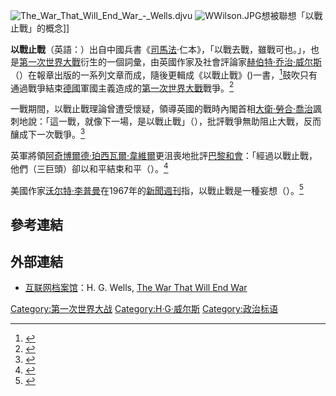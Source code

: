 [[File:The_War_That_Will_End_War_-_Wells.djvu|thumb]]
[[File:WWilson.JPG|thumb]]想被聯想「以戰止戰」的概念]]

'''以戰止戰'''（英語：'''{{lang|en|The war to end war}}'''）出自中國兵書《[[司馬法|司馬法]]·仁本》，「以戰去戰，雖戰可也。」，也是[[第一次世界大戰|第一次世界大戰]]衍生的一個詞彙，由英國作家及社會評論家[[赫伯特·乔治·威尔斯|赫伯特·乔治·威尔斯]]（{{lang|en|H. G. Wells}}）在報章出版的一系列文章而成，隨後更輯成《以戰止戰》(''{{lang|en|The War That Will End War}}'')一書，<ref>{{cite book |title=H.G. Wells: Traversing Time |last=Wagar |first=W. Warren |year=2004 |publisher=Wesleyan University Press |location= |isbn=978-0-8195-6725-3 |page=147 |url=http://books.google.ie/books?id=HExGaHDhVbUC&pg=PA148&dq |accessdate=2010-08-24 |archive-date=2013-12-17 |archive-url=https://web.archive.org/web/20131217092248/http://books.google.ie/books?id=HExGaHDhVbUC&pg=PA148&dq |dead-url=no }}</ref>鼓吹只有通過戰爭結束[[德意志帝國|德國]]軍國主義造成的[[第一次世界大戰|第一次世界大戰]]戰爭。<ref name="Russell">{{cite book |title=The Collected Papers of Bertrand Russell |editor-last=Rempel |editor-first=Richard A. |year=2003 |publisher=Routledge |location= |isbn=978-0-415-10463-0 |page=10 |url=http://books.google.ie/books?id=h9vF8W1dW48C&pg=PA10 |accessdate=2010-08-24 |archive-date=2013-12-17 |archive-url=https://web.archive.org/web/20131217092244/http://books.google.ie/books?id=h9vF8W1dW48C&pg=PA10 |dead-url=no }}</ref>

一戰期間，以戰止戰理論曾遭受懷疑，領導英國的戰時內閣首相[[大衛·勞合·喬治|大衛·勞合·喬治]]諷刺地說：「這一戰，就像下一場，是以戰止戰」（{{lang|en|This war, like the next war, is a war to end war.}}），批評戰爭無助阻止大戰，反而釀成下一次戰爭。<ref>{{cite book |title=A Book about American Politics |last=Stimpson |first=George William |year=1952 |publisher=Harper |location= |isbn= |page=365 |url=http://books.google.ie/books?id=5eQ5AAAAMAAJ&q=%22like+the+next%22+%22war+to+end+war%22+lloyd+george&dq=%22like+the+next%22+%22war+to+end+war%22+lloyd+george&hl=en&ei=s6tzTK2JOsWjOJf3zc0I&sa=X&oi=book_result&ct=result&resnum=5&ved=0CEMQ6AEwBA |accessdate=2010-08-24 |archive-date=2012-10-26 |archive-url=https://web.archive.org/web/20121026045113/http://books.google.ie/books?id=5eQ5AAAAMAAJ&q=%22like+the+next%22+%22war+to+end+war%22+lloyd+george&dq=%22like+the+next%22+%22war+to+end+war%22+lloyd+george&hl=en&ei=s6tzTK2JOsWjOJf3zc0I&sa=X&oi=book_result&ct=result&resnum=5&ved=0CEMQ6AEwBA |dead-url=no }}</ref> 

英軍將領[[阿奇博尔德·韦维尔，第一代韦维尔伯爵|阿奇博爾德·珀西瓦爾·韋維爾]]更沮喪地批評[[巴黎和会_(1919年)|巴黎和會]]：「經過以戰止戰，他們（三巨頭）卻以和平結束和平（{{lang|en|After the 'war to end war', they seem to have been in Paris at making the 'Peace to end Peace'}}）。<ref>{{cite book |title=Worlds at War: The 2,500-year Struggle between East and West |last=Pagden |first=Anthony |year=2008 |publisher=Oxford University Press US |location= |isbn=978-0-19-923743-2 |page=407 |url=http://books.google.ie/books?id=m80kwkt8YW4C&pg=PA407&d |accessdate=2010-08-24 |archive-date=2013-12-17 |archive-url=https://web.archive.org/web/20131217092238/http://books.google.ie/books?id=m80kwkt8YW4C&pg=PA407&d |dead-url=no }}</ref>  

美國作家[[沃尔特·李普曼|沃尔特·李普曼]]在1967年的[[新聞週刊|新聞週刊]]指，以戰止戰是一種妄想（{{lang|en|the delusion is that whatever war we are fighting is the war to end war}}）。<ref name="Safire">{{cite book |title=Safire's Political Dictionary |last=Safire |first=William |year=2008 |publisher=Oxford University Press US |isbn=978-0-19-534334-2 |pages=792–3 |url=http://books.google.ie/books?id=jK-0NPoMiYoC&pg=PA792&dq |accessdate=2010-08-24 |archive-date=2013-12-17 |archive-url=https://web.archive.org/web/20131217084856/http://books.google.ie/books?id=jK-0NPoMiYoC&pg=PA792&dq |dead-url=no }}</ref>


==參考連結==
{{reflist}}

==外部連結==
*[[互联网档案馆|互联网档案馆]]：H. G. Wells, [http://archive.org/details/warthatwillendwa00welluoft The War That Will End War] 
{{第一次世界大战}}
[[Category:第一次世界大战|Category:第一次世界大战]]
[[Category:H·G·威尔斯|Category:H·G·威尔斯]]
[[Category:政治标语|Category:政治标语]]